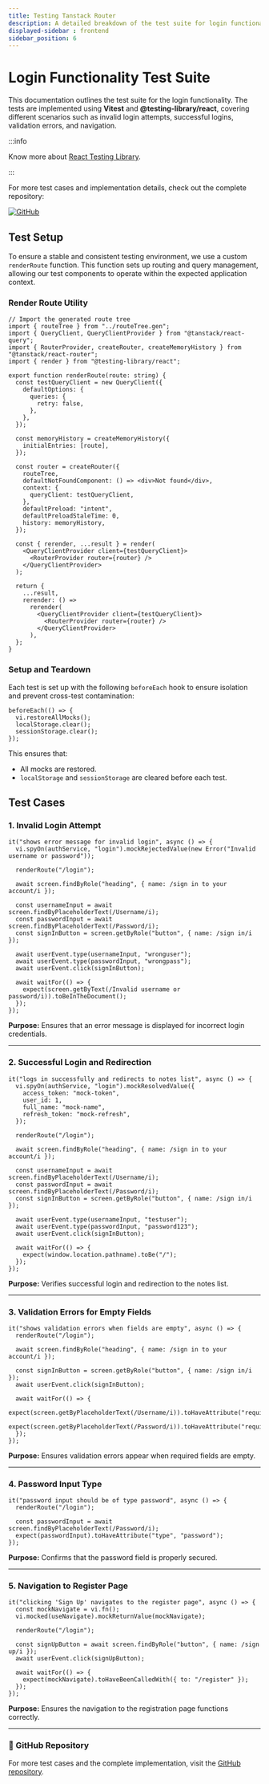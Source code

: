 ```yaml
---
title: Testing Tanstack Router
description: A detailed breakdown of the test suite for login functionality using Vitest and React Testing Library.
displayed-sidebar : frontend
sidebar_position: 6
---
```


# Login Functionality Test Suite

This documentation outlines the test suite for the login functionality. The tests are implemented using **Vitest** and **@testing-library/react**, covering different scenarios such as invalid login attempts, successful logins, validation errors, and navigation.

:::info

Know more about [React Testing Library](/docs/frontend/3.%20React-Testing-Library/general-overview.md).

:::

For more test cases and implementation details, check out the complete repository:

[![GitHub](https://img.shields.io/badge/View%20on-GitHub-blue?logo=github)](https://github.com/tanishq-cloud/Notty)


## Test Setup

To ensure a stable and consistent testing environment, we use a custom `renderRoute` function. This function sets up routing and query management, allowing our test components to operate within the expected application context.

### Render Route Utility

```tsx title="src/test/router-test-wrapper.tsx"
// Import the generated route tree
import { routeTree } from "../routeTree.gen";
import { QueryClient, QueryClientProvider } from "@tanstack/react-query";
import { RouterProvider, createRouter, createMemoryHistory } from "@tanstack/react-router";
import { render } from "@testing-library/react";

export function renderRoute(route: string) {
  const testQueryClient = new QueryClient({
    defaultOptions: {
      queries: {
        retry: false,
      },
    },
  });

  const memoryHistory = createMemoryHistory({
    initialEntries: [route],
  });

  const router = createRouter({
    routeTree,
    defaultNotFoundComponent: () => <div>Not found</div>,
    context: {
      queryClient: testQueryClient,
    },
    defaultPreload: "intent",
    defaultPreloadStaleTime: 0,
    history: memoryHistory,
  });

  const { rerender, ...result } = render(
    <QueryClientProvider client={testQueryClient}>
      <RouterProvider router={router} />
    </QueryClientProvider>
  );

  return {
    ...result,
    rerender: () =>
      rerender(
        <QueryClientProvider client={testQueryClient}>
          <RouterProvider router={router} />
        </QueryClientProvider>
      ),
  };
}
```

### Setup and Teardown

Each test is set up with the following `beforeEach` hook to ensure isolation and prevent cross-test contamination:

```tsx
beforeEach(() => {
  vi.restoreAllMocks();
  localStorage.clear();
  sessionStorage.clear();
});
```

This ensures that:
- All mocks are restored.
- `localStorage` and `sessionStorage` are cleared before each test.

## Test Cases

### 1. Invalid Login Attempt

```tsx
it("shows error message for invalid login", async () => {
  vi.spyOn(authService, "login").mockRejectedValue(new Error("Invalid username or password"));

  renderRoute("/login");

  await screen.findByRole("heading", { name: /sign in to your account/i });
  
  const usernameInput = await screen.findByPlaceholderText(/Username/i);
  const passwordInput = await screen.findByPlaceholderText(/Password/i);
  const signInButton = screen.getByRole("button", { name: /sign in/i });

  await userEvent.type(usernameInput, "wronguser");
  await userEvent.type(passwordInput, "wrongpass");
  await userEvent.click(signInButton);

  await waitFor(() => {
    expect(screen.getByText(/Invalid username or password/i)).toBeInTheDocument();
  });
});
```

**Purpose:** Ensures that an error message is displayed for incorrect login credentials.

---

### 2. Successful Login and Redirection

```tsx
it("logs in successfully and redirects to notes list", async () => {
  vi.spyOn(authService, "login").mockResolvedValue({
    access_token: "mock-token",
    user_id: 1,
    full_name: "mock-name",
    refresh_token: "mock-refresh",
  });

  renderRoute("/login");

  await screen.findByRole("heading", { name: /sign in to your account/i });

  const usernameInput = await screen.findByPlaceholderText(/Username/i);
  const passwordInput = await screen.findByPlaceholderText(/Password/i);
  const signInButton = screen.getByRole("button", { name: /sign in/i });

  await userEvent.type(usernameInput, "testuser");
  await userEvent.type(passwordInput, "password123");
  await userEvent.click(signInButton);

  await waitFor(() => {
    expect(window.location.pathname).toBe("/");
  });
});
```

**Purpose:** Verifies successful login and redirection to the notes list.

---

### 3. Validation Errors for Empty Fields

```tsx
it("shows validation errors when fields are empty", async () => {
  renderRoute("/login");

  await screen.findByRole("heading", { name: /sign in to your account/i });

  const signInButton = screen.getByRole("button", { name: /sign in/i });
  await userEvent.click(signInButton);

  await waitFor(() => {
    expect(screen.getByPlaceholderText(/Username/i)).toHaveAttribute("required");
    expect(screen.getByPlaceholderText(/Password/i)).toHaveAttribute("required");
  });
});
```

**Purpose:** Ensures validation errors appear when required fields are empty.

---

### 4. Password Input Type

```tsx
it("password input should be of type password", async () => {
  renderRoute("/login");

  const passwordInput = await screen.findByPlaceholderText(/Password/i);
  expect(passwordInput).toHaveAttribute("type", "password");
});
```

**Purpose:** Confirms that the password field is properly secured.

---

### 5. Navigation to Register Page

```tsx
it("clicking 'Sign Up' navigates to the register page", async () => {
  const mockNavigate = vi.fn();
  vi.mocked(useNavigate).mockReturnValue(mockNavigate);

  renderRoute("/login");

  const signUpButton = await screen.findByRole("button", { name: /sign up/i });
  await userEvent.click(signUpButton);

  await waitFor(() => {
    expect(mockNavigate).toHaveBeenCalledWith({ to: "/register" });
  });
});
```

**Purpose:** Ensures the navigation to the registration page functions correctly.

---

### 📌 GitHub Repository

For more test cases and the complete implementation, visit the [GitHub repository](https://github.com/tanishq-cloud/Notty). 

